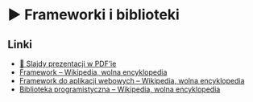 
# ▶️ Frameworki i biblioteki

<YouTubePlayer videoId="7NBARlKILrU" />

## Linki

- [📄 Slajdy prezentacji w PDF’ie](/download/slidev/1-4-1-frameworki-i-biblioteki.pdf)
- [Framework – Wikipedia, wolna encyklopedia](https://pl.wikipedia.org/wiki/Framework)
- [Framework do aplikacji webowych – Wikipedia, wolna encyklopedia](https://pl.wikipedia.org/wiki/Framework_do_aplikacji_webowych)
- [Biblioteka programistyczna – Wikipedia, wolna encyklopedia](https://pl.wikipedia.org/wiki/Biblioteka_programistyczna)
